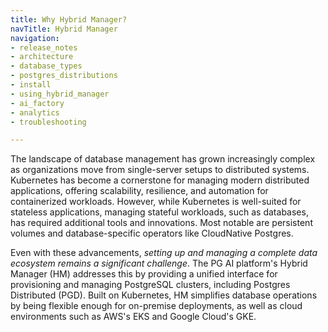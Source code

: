 ```yaml
---
title: Why Hybrid Manager?
navTitle: Hybrid Manager
navigation:
- release_notes
- architecture
- database_types
- postgres_distributions
- install
- using_hybrid_manager
- ai_factory
- analytics
- troubleshooting

---
```


The landscape of database management has grown increasingly complex as organizations move from single-server setups to distributed systems. Kubernetes has become a cornerstone for managing modern distributed applications, offering scalability, resilience, and automation for containerized workloads. However, while Kubernetes is well-suited for stateless applications, managing stateful workloads, such as databases, has required additional tools and innovations. Most notable are persistent volumes and database-specific operators like CloudNative Postgres.

Even with these advancements, *setting up and managing a complete data ecosystem remains a significant challenge*. The PG AI platform's Hybrid Manager (HM) addresses this by providing a unified interface for provisioning and managing PostgreSQL clusters, including Postgres Distributed (PGD). Built on Kubernetes, HM simplifies database operations by being flexible enough for on-premise deployments, as well as cloud environments such as AWS's EKS and Google Cloud's GKE.
